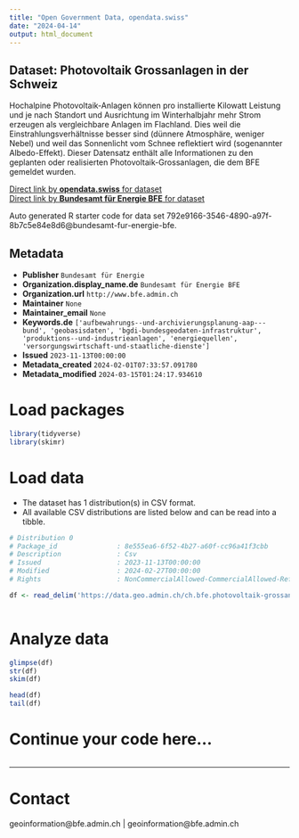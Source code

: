 ```yaml
---
title: "Open Government Data, opendata.swiss"
date: "2024-04-14"
output: html_document
---
```


## Dataset: Photovoltaik Grossanlagen in der Schweiz

Hochalpine Photovoltaik-Anlagen können pro installierte Kilowatt Leistung und je nach Standort und Ausrichtung im Winterhalbjahr mehr Strom erzeugen als vergleichbare Anlagen im Flachland. Dies weil die Einstrahlungsverhältnisse besser sind (dünnere Atmosphäre, weniger Nebel) und weil das Sonnenlicht vom Schnee reflektiert wird (sogenannter Albedo-Effekt). Dieser Datensatz enthält alle Informationen zu den geplanten oder realisierten Photovoltaik-Grossanlagen, die dem BFE gemeldet wurden.

[Direct link by **opendata.swiss** for dataset](https://opendata.swiss/de/dataset/photovoltaik-grossanlagen-in-der-schweiz)<br>
[Direct link by **Bundesamt für Energie BFE** for dataset](https://www.bfe.admin.ch/bfe/de/home/versorgung/erneuerbare-energien/solarenergie/photovoltaik-grossanlagen.html)

Auto generated R starter code for data set 792e9166-3546-4890-a97f-8b7c5e84e8d6@bundesamt-fur-energie-bfe.

## Metadata

- **Publisher** `Bundesamt für Energie`
- **Organization.display_name.de** `Bundesamt für Energie BFE`
- **Organization.url** `http://www.bfe.admin.ch`
- **Maintainer** `None`
- **Maintainer_email** `None`
- **Keywords.de** `['aufbewahrungs--und-archivierungsplanung-aap---bund', 'geobasisdaten', 'bgdi-bundesgeodaten-infrastruktur', 'produktions--und-industrieanlagen', 'energiequellen', 'versorgungswirtschaft-und-staatliche-dienste']`
- **Issued** `2023-11-13T00:00:00`
- **Metadata_created** `2024-02-01T07:33:57.091780`
- **Metadata_modified** `2024-03-15T01:24:17.934610`


# Load packages

```r

library(tidyverse)
library(skimr)

```

# Load data

-   The dataset has 1 distribution(s) in CSV format.
-   All available CSV distributions are listed below and can be read into a tibble.

```r

# Distribution 0
# Package_id               : 8e555ea6-6f52-4b27-a60f-cc96a41f3cbb
# Description              : Csv
# Issued                   : 2023-11-13T00:00:00
# Modified                 : 2024-02-27T00:00:00
# Rights                   : NonCommercialAllowed-CommercialAllowed-ReferenceRequired

df <- read_delim('https://data.geo.admin.ch/ch.bfe.photovoltaik-grossanlagen/csv/2056/ch.bfe.photovoltaik-grossanlagen.zip')



```

# Analyze data

```r

glimpse(df)
str(df)
skim(df)

head(df)
tail(df)

```

# Continue your code here...

```r

```

------------------------------------------------------------------------

# Contact

geoinformation@bfe.admin.ch | geoinformation@bfe.admin.ch
